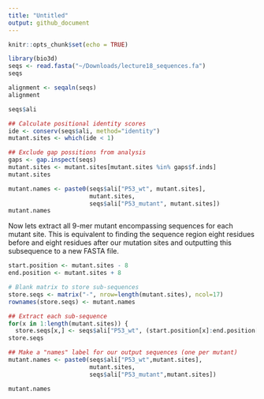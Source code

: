 ```yaml
---
title: "Untitled"
output: github_document
---
```


```r
knitr::opts_chunk$set(echo = TRUE)
```

```r
library(bio3d)
seqs <- read.fasta("~/Downloads/lecture18_sequences.fa")
seqs
```

```r
alignment <- seqaln(seqs)
alignment
```


```r
seqs$ali
```

```r
## Calculate positional identity scores
ide <- conserv(seqs$ali, method="identity")
mutant.sites <- which(ide < 1) 

## Exclude gap possitions from analysis
gaps <- gap.inspect(seqs)
mutant.sites <- mutant.sites[mutant.sites %in% gaps$f.inds]
mutant.sites
```

```r
mutant.names <- paste0(seqs$ali["P53_wt", mutant.sites], 
                       mutant.sites,
                       seqs$ali["P53_mutant", mutant.sites])
mutant.names
```

Now lets extract all 9-mer mutant encompassing sequences for each mutant site. This is equivalent to finding the sequence region eight residues before and eight residues after our mutation sites and outputting this subsequence to a new FASTA file.

```r
start.position <- mutant.sites - 8
end.position <- mutant.sites + 8

# Blank matrix to store sub-sequences
store.seqs <- matrix("-", nrow=length(mutant.sites), ncol=17)
rownames(store.seqs) <- mutant.names

## Extract each sub-sequence
for(x in 1:length(mutant.sites)) {
  store.seqs[x,] <- seqs$ali["P53_wt", (start.position[x]:end.position[x])]}
store.seqs
```



```r
## Make a "names" label for our output sequences (one per mutant)
mutant.names <- paste0(seqs$ali["P53_wt",mutant.sites],
                       mutant.sites,
                       seqs$ali["P53_mutant",mutant.sites])

mutant.names
```

